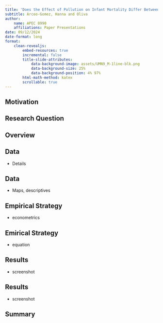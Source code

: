 ```yaml
---
title: 'Does the Effect of Pollution on Infant Mortality Differ Between Developing and Developed Countries? Evidence from Mexico City'
subtitle: Arceo-Gomez, Hanna and Oliva
author: 
    name: APEC 8990
    affiliations: Paper Presentations
date: 09/12/2024
date-format: long
format: 
    clean-revealjs:
        embed-resources: true
        incremental: false
        title-slide-attributes: 
            data-background-image: assets/UMN9_M-1line-blk.png
            data-background-size: 25%
            data-background-position: 4% 97%
        html-math-method: katex
        scrollable: true
---
```


## Motivation


## Research Question 


## Overview 


## Data

- Details 

## Data 

- Maps, descriptives

## Empirical Strategy 

- econometrics

## Emirical Strategy

- equation 

## Results 

- screenshot

## Results

- screenshot 

## Summary 
